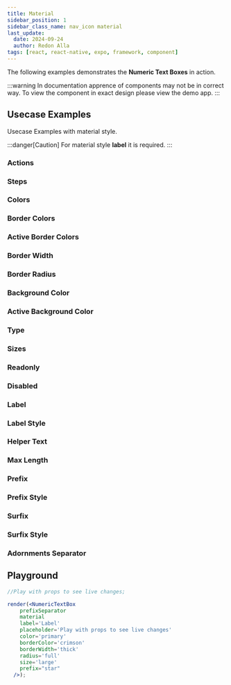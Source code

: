 ```yaml
---
title: Material
sidebar_position: 1
sidebar_class_name: nav_icon material
last_update:
  date: 2024-09-24
  author: Redon Alla
tags: [react, react-native, expo, framework, component]
---
```




The following examples demonstrates the **Numeric Text Boxes** in action.

:::warning
In documentation apprence of components may not be in correct way.
To view the component in exact design please view the demo app.
:::

## Usecase Examples

Usecase Examples with material style.

:::danger[Caution]
For material style **label** it is required.
:::

### Actions

<ExampleWramper codeExample={ActionsExampleMdx}>
  <ActionsExample />
</ExampleWramper>

### Steps

<ExampleWramper codeExample={StepsExampleMdx}>
  <StepsExample />
</ExampleWramper>

### Colors

<ExampleWramper codeExample={ColorsExampleMdx}>
  <ColorsExample />
</ExampleWramper>

### Border Colors

<ExampleWramper codeExample={BorderColorsExampleMdx}>
  <BorderColorsExample />
</ExampleWramper>

### Active Border Colors

<ExampleWramper codeExample={ActiveBorderColorsExampleMdx}>
  <ActiveBorderColorsExample />
</ExampleWramper>

### Border Width

<ExampleWramper codeExample={BorderWidthExampleMdx}>
  <BorderWidthExample />
</ExampleWramper>

### Border Radius

<ExampleWramper codeExample={BorderRadiusExampleMdx}>
  <BorderRadiusExample />
</ExampleWramper>

### Background Color

<ExampleWramper codeExample={BackgroundColorExampleMdx}>
  <BackgroundColorExample />
</ExampleWramper>

### Active Background Color

<ExampleWramper codeExample={ActiveBackgroundColorExampleMdx}>
  <ActiveBackgroundColorExample />
</ExampleWramper>

### Type

<ExampleWramper codeExample={TypeExampleMdx}>
  <TypeExample />
</ExampleWramper>

### Sizes

<ExampleWramper codeExample={SizesExampleMdx}>
  <SizesExample />
</ExampleWramper>

### Readonly

<ExampleWramper codeExample={ReadonlyExampleMdx}>
  <ReadonlyExample />
</ExampleWramper>

### Disabled

<ExampleWramper codeExample={ReadonlyExampleMdx}>
  <ReadonlyExample />
</ExampleWramper>

### Label

<ExampleWramper codeExample={LabelExampleMdx}>
  <LabelExample />
</ExampleWramper>

### Label Style

<ExampleWramper codeExample={LabelStyleExampleMdx}>
  <LabelStyleExample />
</ExampleWramper>

### Helper Text

<ExampleWramper codeExample={HelperTextExampleMdx}>
  <HelperTextExample />
</ExampleWramper>

### Max Length

<ExampleWramper codeExample={MaxLengthExampleMdx}>
  <MaxLengthExample />
</ExampleWramper>

### Prefix

<ExampleWramper codeExample={PrefixExampleMdx}>
  <PrefixExample />
</ExampleWramper>

### Prefix Style

<ExampleWramper codeExample={PrefixStyleExampleMdx}>
  <PrefixStyleExample />
</ExampleWramper>

### Surfix

<ExampleWramper codeExample={SurfixExampleMdx}>
  <SurfixExample />
</ExampleWramper>

### Surfix Style

<ExampleWramper codeExample={SurfixStyleExampleMdx}>
  <SurfixStyleExample />
</ExampleWramper>


### Adornments Separator

<ExampleWramper codeExample={AdornmentSeparatorExampleMdx}>
  <AdornmentSeparatorExample />
</ExampleWramper>

## Playground

```jsx live noInline
//Play with props to see live changes;

render(<NumericTextBox
    prefixSeparator
    material
    label='Label'
    placeholder='Play with props to see live changes'
    color='primary'
    borderColor='crimson'
    borderWidth='thick'
    radius='full'
    size='large'
    prefix="star"
  />);
```